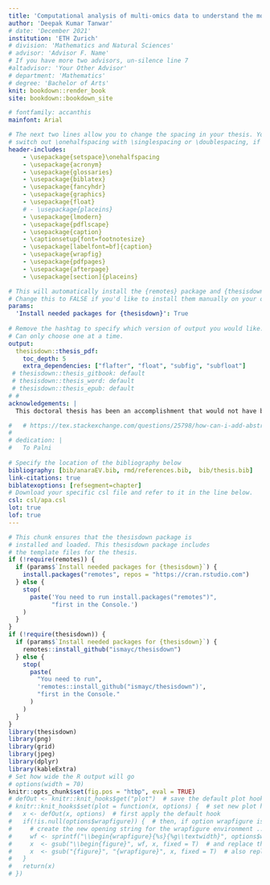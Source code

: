 ```yaml
---
title: 'Computational analysis of multi-omics data to understand the molecular mechanisms of germline-dependent epigenetic inheritance'
author: 'Deepak Kumar Tanwar'
# date: 'December 2021'
institution: 'ETH Zurich'
# division: 'Mathematics and Natural Sciences'
# advisor: 'Advisor F. Name'
# If you have more two advisors, un-silence line 7
#altadvisor: 'Your Other Advisor'
# department: 'Mathematics'
# degree: 'Bachelor of Arts'
knit: bookdown::render_book
site: bookdown::bookdown_site

# fontfamily: accanthis
mainfont: Arial

# The next two lines allow you to change the spacing in your thesis. You can 
# switch out \onehalfspacing with \singlespacing or \doublespacing, if desired.
header-includes:
    - \usepackage{setspace}\onehalfspacing
    - \usepackage{acronym}
    - \usepackage{glossaries}
    - \usepackage{biblatex}
    - \usepackage{fancyhdr}
    - \usepackage{graphics}
    - \usepackage{float}
    # - \usepackage{placeins}
    - \usepackage{lmodern}
    - \usepackage{pdflscape}
    - \usepackage{caption}
    - \captionsetup{font=footnotesize}
    - \usepackage[labelfont=bf]{caption}
    - \usepackage{wrapfig}
    - \usepackage{pdfpages}
    - \usepackage{afterpage}
    - \usepackage[section]{placeins}

# This will automatically install the {remotes} package and {thesisdown}
# Change this to FALSE if you'd like to install them manually on your own.
params:
  'Install needed packages for {thesisdown}': True
  
# Remove the hashtag to specify which version of output you would like.
# Can only choose one at a time.
output:
  thesisdown::thesis_pdf:
    toc_depth: 5
    extra_dependencies: ["flafter", "float", "subfig", "subfloat"]
 # thesisdown::thesis_gitbook: default
 # thesisdown::thesis_word: default
 # thesisdown::thesis_epub: default
# # 
acknowledgements: |
  This doctoral thesis has been an accomplishment that would not have been possible, or anywhere near as enjoyable, without the help and support of a number of incredible individuals. Thank you for all that you have contributed to this thesis. \newline\newline I am eternally grateful to Prof. Dr. Isabelle Mansuy for allowing me to do Doctoral research in her lab. It is a pleasure to be a member of the Neuroepigenetics lab. Thank you to all the members of the Neuroepigenetics lab, past and present. The Neuroepigenetics group was always fun to work with and I learned a lot about experiments. Thank you so much! A special thanks to the present and past members of Y38 for motivating, and various scientific and non-scientific discussions. \newline\newline My sincere thanks to Prof. Dr. Mark Robinson and Prof. Dr. Tuncay Baubec for accepting to be my co-examiners and supporting me throughout my doctoral research. Thank you so much Mark for always being available and providing all the help in writing proposals, helping in supervising students, and discussing and providing solutions to the problems I was facing. \newline\newline I am indebted to Dr. Pierre-Luc Germain for his expert supervision and all the support he has provided. I am grateful for all discussions and suggestions on both scientific and non-scientific issues. Thank you for being so nice and for all the support which was extremely helpful to reach this point. I have learnt a lot from you. \newline\newline I would also like to thank the Directors and members of the Brain Research Institute for creating such a stimulating environment for research. \newline\newline I am extremely grateful for my doctoral funding, the Swiss Government Excellence Scholarship. Thank you so much Sandra Zweifel for always being there. \newline\newline Looking back into the past, this thesis would not have happened without my bachelor’s thesis supervisors Rainer König and Sandro Lindig, who got me interested in the field of bioinformatics data science. \newline\newline Finally, I am very grateful to my family for their continuous support and belief in me. Visiting you always helped me to relax and to not worry about work so much. Last of all, I want to thank my wife, Palni Kundra, for always cheering me up when I was down and for helping me with stupid issues.

#   # https://tex.stackexchange.com/questions/25798/how-can-i-add-abstract-and-acknowledgement-pages-into-the-table-of-contents/25799
#   
# dedication: |
#   To Palni
  
# Specify the location of the bibliography below
bibliography: [bib/anaraEV.bib, rmd/references.bib,  bib/thesis.bib]
link-citations: true
biblatexoptions: [refsegment=chapter]
# Download your specific csl file and refer to it in the line below.
csl: csl/apa.csl
lot: true
lof: true
---
```


```{=html}
<!--
Above is the YAML (YAML Ain't Markup Language) header that includes a lot of 
metadata used to produce the document.  Be careful with spacing in this header!

If you'd prefer to not include a Dedication, for example, simply delete the section entirely, or silence them (add # before each line). 

If you have other LaTeX packages you would like to include, delete the # before header-includes and list the packages after hyphens on new lines.

If you'd like to include a comment that won't be produced in your resulting file enclose it in a block like this.

If you receive a duplicate label error after knitting, make sure to delete the index.Rmd file and then knit again.
-->
```
```r
# This chunk ensures that the thesisdown package is
# installed and loaded. This thesisdown package includes
# the template files for the thesis.
if (!require(remotes)) {
  if (params$`Install needed packages for {thesisdown}`) {
    install.packages("remotes", repos = "https://cran.rstudio.com")
  } else {
    stop(
      paste('You need to run install.packages("remotes")",
            "first in the Console.')
    )
  }
}
if (!require(thesisdown)) {
  if (params$`Install needed packages for {thesisdown}`) {
    remotes::install_github("ismayc/thesisdown")
  } else {
    stop(
      paste(
        "You need to run",
        'remotes::install_github("ismayc/thesisdown")',
        "first in the Console."
      )
    )
  }
}
library(thesisdown)
library(png)
library(grid)
library(jpeg)
library(dplyr)
library(kableExtra)
# Set how wide the R output will go
# options(width = 70)
knitr::opts_chunk$set(fig.pos = "htbp", eval = TRUE)
# defOut <- knitr::knit_hooks$get("plot")  # save the default plot hook 
# knitr::knit_hooks$set(plot = function(x, options) {  # set new plot hook ...
#   x <- defOut(x, options)  # first apply the default hook
#   if(!is.null(options$wrapfigure)) {  # then, if option wrapfigure is given ...
#     # create the new opening string for the wrapfigure environment ...
#     wf <- sprintf("\\begin{wrapfigure}{%s}{%g\\textwidth}", options$wrapfigure[[1]], options$wrapfigure[[2]])
#     x  <- gsub("\\begin{figure}", wf, x, fixed = T)  # and replace the default one with it.
#     x  <- gsub("{figure}", "{wrapfigure}", x, fixed = T)  # also replace the environment ending
#   }
#   return(x)
# })
```

```{=html}
<!--
The acknowledgments, preface, dedication, and abstract are added into the PDF
version automatically by inputting them in the YAML at the top of this file.
Alternatively, you can put that content in files like 00--prelim.Rmd and
00-abstract.Rmd like done below.
-->
```
<!-- ```{r eval=knitr::is_latex_output(), child=here::here("prelims", "00--prelim.Rmd")} -->

<!-- ``` -->

<!-- ```{r eval=!knitr::is_latex_output(), child=here::here("prelims", "00-abstract.Rmd")} -->

<!-- ``` -->


